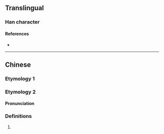 {{character info/new}}
==Translingual==

===Han character===
{{Han char|rn=85|rad=水|as=06|sn=9|four=|canj=EYLC,XEYLC|ids=⿰氵亦}}

====References====
* {{Han ref|kx=0619.160|dkj=17351|hdz=31615.020|uh=6D02|ud=27906}}

----

==Chinese==
{{zh-forms}}

===Etymology 1===
{{zh-see|液|a}}

===Etymology 2===

====Pronunciation====
{{zh-pron
|m=yè
|c=jik6,jat6
|mc=
|oc=
|ma=
|cat=pn
}}

===Definitions===
{{zh-hanzi}}

# {{surname|lang=zh}}
